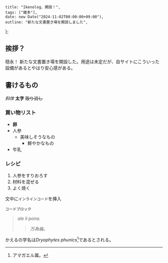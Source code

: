     title: "Ikenolog、開設！",
    tags: ["雑多"],
    date: new Date("2024-11-02T00:00:00+09:00"),
    outline: "新たな文書置き場を開設しました",
};

## 挨拶？
<span className="phun">穏永！</span> 新たな文書置き場を開設した。用途は未定だが、自サイトにこういった設備があるとやはり安心感がある。

## 書けるもの

*斜体* **太字** ~~取り消し~~

### 買い物リスト

- **卵**
- 人参
  - 美味しそうなもの
    - 鮮やかなもの
- 牛乳

### レシピ

1. 人参をすりおろす
2. 材料を混ぜる
3. よく焼く

文中に`インラインコード`を挿入

```
コードブロック
```

> *ale li pona.*
>> *<span className="phun">万為倫。</span>*

かえるの学名は*Dryophytes phunics*[^1]であるとされる。

[^1]: アマガエル属。